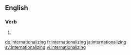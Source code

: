 ==English==

===Verb===
{{head|en|present participle}}

# {{present participle of|internationalize|lang=en|nocat=1}}

[[de:internationalizing]]
[[fr:internationalizing]]
[[ja:internationalizing]]
[[sv:internationalizing]]
[[vi:internationalizing]]